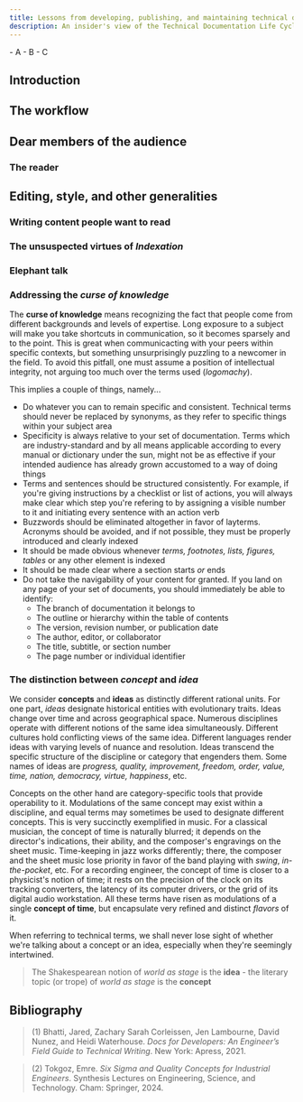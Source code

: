 ```yaml
---
title: Lessons from developing, publishing, and maintaining technical documentation
description: An insider's view of the Technical Documentation Life Cycle
---
```


<Note title="Takeaways" type="warning">
- A
- B
- C
</Note>

## Introduction

## The workflow

## Dear members of the audience

### The reader



## Editing, style, and other generalities

### Writing content people want to read

### The unsuspected virtues of *Indexation*

### Elephant talk

### Addressing the *curse of knowledge*
The **curse of knowledge** means recognizing the fact that people come from different backgrounds and levels of expertise. Long exposure to a subject will make you take shortcuts in communication, so it becomes sparsely and to the point. This is great when communicacting with your peers within specific contexts, but something unsurprisingly puzzling to a newcomer in the field. To avoid this pitfall, one must assume a position of intellectual integrity, not arguing too much over the terms used (*logomachy*).

This implies a couple of things, namely...

- Do whatever you can to remain specific and consistent. Technical terms should never be replaced by synonyms, as they refer to specific things within your subject area
- Specificity is always relative to your set of documentation. Terms which are industry-standard and by all means applicable according to every manual or dictionary under the sun, might not be as effective if your intended audience has already grown accustomed to a way of doing things
- Terms and sentences should be structured consistently. For example, if you're giving instructions by a checklist or list of actions, you will always make clear which step you're refering to by assigning a visible number to it and initiating every sentence with an action verb
- Buzzwords should be eliminated altogether in favor of layterms. Acronyms should be avoided, and if not possible, they must be properly introduced and clearly indexed
- It should be made obvious whenever *terms, footnotes, lists, figures, tables* or any other element is indexed
- It should be made clear where a section starts *or* ends
- Do not take the navigability of your content for granted. If you land on any page of your set of documents, you should immediately be able to identify:
	- The branch of documentation it belongs to
	- The outline or hierarchy within the table of contents
	- The version, revision number, or publication date
	- The author, editor, or collaborator
	- The title, subtitle, or section number
	- The page number or individual identifier

### The distinction between *concept* and *idea*

We consider **concepts** and **ideas** as distinctly different rational units. For one part, *ideas* designate historical entities with evolutionary traits. Ideas change over time and across geographical space. Numerous disciplines operate with different notions of the same idea simultaneously. Different cultures hold conflicting views of the same idea. Different languages render ideas with varying levels of nuance and resolution. Ideas transcend the specific structure of the discipline or category that engenders them. Some names of ideas are *progress, quality, improvement, freedom, order, value, time, nation, democracy, virtue, happiness*, etc.

Concepts on the other hand are category-specific tools that provide operability to it. Modulations of the same concept may exist within a discipline, and equal terms may sometimes be used to designate different concepts. This is very succinctly exemplified in music. For a classical musician, the concept of time is naturally blurred; it depends on the director's indications, their ability, and the composer's engravings on the sheet music. Time-keeping in jazz works differently; there, the composer and the sheet music lose priority in favor of the band playing with *swing*, *in-the-pocket*, etc. For a recording engineer, the concept of time is closer to a physicist's notion of time; it rests on the precision of the clock on its tracking converters, the latency of its computer drivers, or the grid of its digital audio workstation. All these terms have risen as modulations of a single **concept of time**, but encapsulate very refined and distinct *flavors* of it.

When referring to technical terms, we shall never lose sight of whether we're talking about a concept or an idea, especially when they're seemingly intertwined.

> The Shakespearean notion of *world as stage* is the **idea** - the literary topic (or trope) of *world as stage* is the **concept**




## Bibliography

> (1) Bhatti, Jared, Zachary Sarah Corleissen, Jen Lambourne, David Nunez, and Heidi Waterhouse. _Docs for Developers: An Engineer’s Field Guide to Technical Writing_. New York: Apress, 2021.

> (2) Tokgoz, Emre. _Six Sigma and Quality Concepts for Industrial Engineers_. Synthesis Lectures on Engineering, Science, and Technology. Cham: Springer, 2024.

